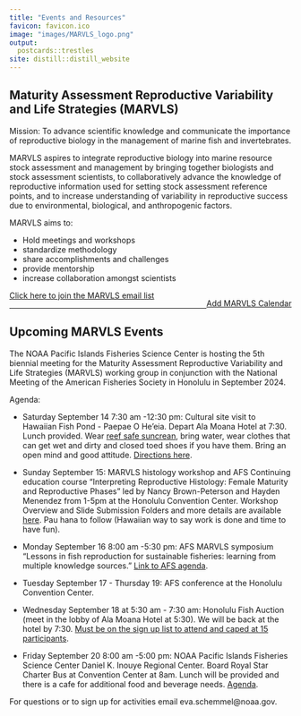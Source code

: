 ```yaml
---
title: "Events and Resources"
favicon: favicon.ico
image: "images/MARVLS_logo.png"
output:
  postcards::trestles
site: distill::distill_website
---
```


<script>
$('#button').click(function(){
    $('#wrapper').toggle();
});  
</script>
<style>
#wrapper {
  display:none
} 
.button {
  background-color: #4CAF50;
  border-radius: 12px;
  border: none;
  color: white;
  padding: 10px 32px;
  text-align: center;
  text-decoration: none;
  display: inline-block;
  font-size: 16px;
  margin: 4px 2px;
  cursor: pointer;
}
</style>

<div>
## Maturity Assessment Reproductive Variability and Life Strategies (MARVLS)

Mission: To advance scientific knowledge and communicate the importance of reproductive biology in the management of marine fish and invertebrates.

MARVLS aspires to integrate reproductive biology into marine resource stock assessment and management by bringing together biologists and stock assessment scientists, to collaboratively advance the knowledge of reproductive information used for setting stock assessment reference points, and to increase understanding of variability in reproductive success due to environmental, biological, and anthropogenic factors.

MARVLS aims to:

- Hold meetings and workshops
- standardize methodology
- share accomplishments and challenges
- provide mentorship
- increase collaboration amongst scientists

<div style="float: left">[Click here to join the MARVLS email list](https://docs.google.com/spreadsheets/d/1SaHmhj6l6d6JybSbwJNL1zyfqPBK0upNVHZ_64Bf3TI/edit#gid=0)</div> 
</div>
<div style="float: right">[Add MARVLS Calendar](https://calendar.google.com/calendar/u/0?cid=Y19mbGJnaTAybGI5ajV2Y2VnZ3ZkN2txMG03a0Bncm91cC5jYWxlbmRhci5nb29nbGUuY29t)
</div>

<p></p>
<br/>
<hr>

## Upcoming MARVLS Events
        
The NOAA Pacific Islands Fisheries Science Center is hosting the 5th biennial meeting for the Maturity Assessment Reproductive Variability and Life Strategies (MARVLS) working group in conjunction with the National Meeting of the American Fisheries Society in Honolulu in September 2024.

Agenda:

* Saturday September 14 7:30 am -12:30 pm: Cultural site visit to Hawaiian Fish Pond - Paepae O He'eia. Depart Ala Moana Hotel at 7:30. Lunch provided. Wear [reef safe suncrean](https://www.hawaii.com/reef-safe-sunscreen/), bring water, wear clothes that can get wet and dirty and closed toed shoes if you have them. Bring an open mind and good attitude. [Directions here](https://www.google.com/maps/place/Paepae+o+He'eia/@21.4314536,-157.8069545,15z/data=!4m6!3m5!1s0x7c006af5eea83d7b:0xf967d601f089a0d0!8m2!3d21.4314536!4d-157.8069545!16s%2Fg%2F11cjkc95_9?entry=ttu&g_ep=EgoyMDI0MDkwNC4wIKXMDSoASAFQAw%3D%3D).

* Sunday September 15: MARVLS histology workshop and AFS Continuing education course “Interpreting Reproductive Histology: Female Maturity and Reproductive Phases” led by Nancy Brown-Peterson and Hayden Menendez from 1-5pm at the Honolulu Convention Center.  Workshop Overview and Slide Submission Folders and more details are available [here](https://drive.google.com/drive/folders/1wVYM5Hk6_CK8vn4Gx2egGTXzDEGEs-ez). Pau hana to follow (Hawaiian way to say work is done and time to have fun).

* Monday September 16 8:00 am -5:30 pm: AFS MARVLS symposium “Lessons in fish reproduction for sustainable fisheries: learning from multiple knowledge sources.” [Link to AFS agenda](https://www.xcdsystem.com/afs/program/y7rKVr9/index.cfm). 

* Tuesday September 17 - Thursday 19: AFS conference at the Honolulu Convention Center. 

* Wednesday September 18 at 5:30 am - 7:30 am: Honolulu Fish Auction (meet in the lobby of Ala Moana Hotel at 5:30). We will be back at the hotel by 7:30. [Must be on the sign up list to attend and caped at 15 participants](https://docs.google.com/spreadsheets/d/1O_MFKtkECCWZhIIdti_W1MgtCeFEx5TV-PZ7v-lWJmk/edit?gid=0#gid=0).

* Friday September 20 8:00 am -5:00 pm: NOAA Pacific Islands Fisheries Science Center Daniel K. Inouye Regional Center. Board Royal Star Charter Bus at Convention Center at 8am.  Lunch will be provided and there is a cafe for additional food and beverage needs. [Agenda](https://docs.google.com/document/d/1WD35GjiNrcNmk7tiZJB9NL74G-iNkqbj/edit). 


For questions or to sign up for activities email eva.schemmel@noaa.gov.

      
</div>  

<br/><br/>





